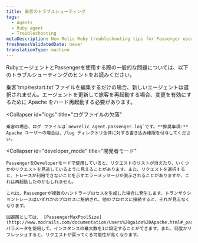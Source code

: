 ```yaml
---
title: 乗客のトラブルシューティング
tags:
  - Agents
  - Ruby agent
  - Troubleshooting
metaDescription: New Relic Ruby troubleshooting tips for Passenger users.
freshnessValidatedDate: never
translationType: machine
---
```


RubyエージェントとPassengerを使用する際の一般的な問題については、以下のトラブルシューティングのヒントをお読みください。

<CollapserGroup>
  <Collapser
    id="agent"
    title="エージェントの再起動"
  >
    乗客`tmp/restart.txt`ファイルを編集するだけの場合、新しいエージェントは選択されません。エージェントを更新して旅客を再起動する場合、変更を有効にするために Apache をハード再起動する必要があります。
  </Collapser>

  <Collapser
    id="logs"
    title="ログファイルの欠落"
  >
    乗客の場合、ログ ファイルは`newrelic_agent.passenger.log`です。**推奨事項:** Apache ユーザーの場合は、/log ディレクトリ全体に対する書き込み権限を付与してください。
  </Collapser>

  <Collapser
    id="developer_mode"
    title="開発者モード"
  >
    PassengerをDeveloperモードで使用していると、リクエストのリストが消えたり、いくつかのリクエストを見逃しているように見えることがあります。また、リクエストを選択すると、トレースが利用できないことを示すエラーメッセージが表示されることがありますが、これは再起動したのかもしれません。

    これは、Passengerが複数のハンドラープロセスを生成した場合に発生します。トランザクショントレースはいずれかのプロセスに格納され、他のプロセスに接続すると、それが見えなくなります。

    回避策としては、 [PassengerMaxPoolSize](http://www.modrails.com/documentation/Users%20guide%20Apache.html#_passengermaxpoolsize_lt_integer_gt) パラメータを使用して、インスタンスの最大数を1に設定することができます。また、何度かリフレッシュすると、リクエストが戻ってくる可能性が高くなります。
  </Collapser>
</CollapserGroup>